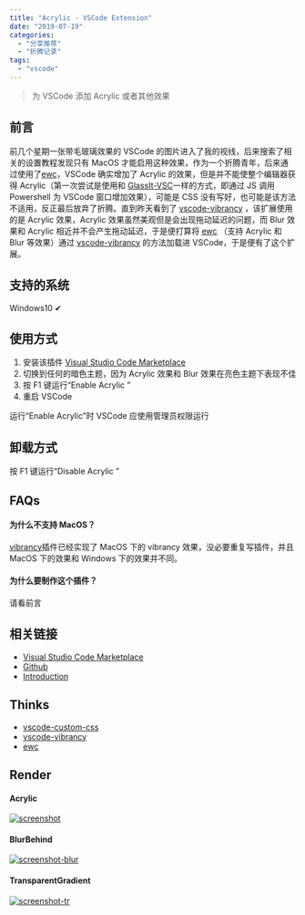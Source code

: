 ```yaml
---
title: "Acrylic - VSCode Extension"
date: "2019-07-19"
categories:
  - "分享推荐"
  - "折腾记录"
tags:
  - "vscode"
---
```


> 为 VSCode 添加 Acrylic 或者其他效果

## 前言

前几个星期一张带毛玻璃效果的 VSCode 的图片进入了我的视线，后来搜索了相关的设置教程发现只有 MacOS 才能启用这种效果，作为一个折腾青年，后来通过使用了[ewc](https://github.com/23phy/ewc)，VSCode 确实增加了 Acrylic 的效果，但是并不能使整个编辑器获得 Acrylic（第一次尝试是使用和 [GlassIt-VSC](https://github.com/hikarin522/GlassIt-VSC)一样的方式，即通过 JS 调用 Powershell 为 VSCode 窗口增加效果），可能是 CSS 没有写好，也可能是该方法不适用，反正最后放弃了折腾。直到昨天看到了 [vscode-vibrancy](https://github.com/EYHN/vscode-vibrancy) ，该扩展使用的是 Acrylic 效果，Acrylic 效果虽然美观但是会出现拖动延迟的问题，而 Blur 效果和 Acrylic 相近并不会产生拖动延迟，于是便打算将 [ewc](https://github.com/23phy/ewc) （支持 Acrylic 和 Blur 等效果）通过 [vscode-vibrancy](https://github.com/EYHN/vscode-vibrancy) 的方法加载进 VSCode，于是便有了这个扩展。

## 支持的系统

Windows10 ✔

## 使用方式

1. 安装该插件 [Visual Studio Code Marketplace](https://marketplace.visualstudio.com/items?itemName=syfxlin.vscode-acrylic)
2. 切换到任何的暗色主题，因为 Acrylic 效果和 Blur 效果在亮色主题下表现不佳
3. 按 F1 键运行“Enable Acrylic ”
4. 重启 VSCode

运行“Enable Acrylic”时 VSCode 应使用管理员权限运行

## 卸载方式

按 F1 键运行“Disable Acrylic ”

## FAQs

#### 为什么不支持 MacOS？

[vibrancy](https://github.com/EYHN/vscode-vibrancy)插件已经实现了 MacOS 下的 vibrancy 效果，没必要重复写插件，并且 MacOS 下的效果和 Windows 下的效果并不同。

#### 为什么要制作这个插件？

请看前言

## 相关链接

- [Visual Studio Code Marketplace](https://marketplace.visualstudio.com/items?itemName=syfxlin.vscode-acrylic)
- [Github](https://github.com/syfxlin/vscode-acrylic)
- [Introduction](https://blog.ixk.me/vscode-acrylic)

## Thinks

- [vscode-custom-css](https://github.com/be5invis/vscode-custom-css)
- [vscode-vibrancy](https://github.com/EYHN/vscode-vibrancy)
- [ewc](https://github.com/23phy/ewc)

## Render

#### [](https://github.com/syfxlin/vscode-acrylic#acrylic)Acrylic

[![screenshot](https://raw.githubusercontent.com/syfxlin/vscode-acrylic/master/screenshot.png)](https://raw.githubusercontent.com/syfxlin/vscode-acrylic/master/screenshot.png)

#### [](https://github.com/syfxlin/vscode-acrylic#blurbehind)BlurBehind

[![screenshot-blur](https://raw.githubusercontent.com/syfxlin/vscode-acrylic/master/screenshot-blur.png)](https://raw.githubusercontent.com/syfxlin/vscode-acrylic/master/screenshot-blur.png)

#### [](https://github.com/syfxlin/vscode-acrylic#transparentgradient)TransparentGradient

[![screenshot-tr](https://raw.githubusercontent.com/syfxlin/vscode-acrylic/master/screenshot-tr.png)](https://raw.githubusercontent.com/syfxlin/vscode-acrylic/master/screenshot-tr.png)

[](https://github.com/syfxlin/vscode-acrylic#uninstall)
